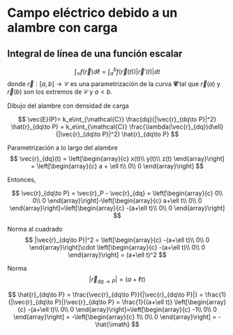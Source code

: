 # Campo eléctrico debido a un alambre con carga

::: {.callout-tip appearance="simple" icon=false collapse="true"}
## Integral de línea de una función escalar

$$
\int_{\mathcal C} f(\vec{r}) d\ell = \int_{a}^{b} f(\vec{r}(t)) |\vec{r}'(t)| dt
$$
donde $\vec{r}:[a,b]\to \mathcal{C}$ es una parametrización de la curva $\mathbfcal{C}$ tal que $\vec{r}(a)$ y $\vec{r}(b)$ son los extremos de $\mathcal{C}$ y $a<b$.
:::

Dibujo del alambre con densidad de carga


$$
\vec{E}(P)= k_e\int_{\mathcal{C}} \frac{dq}{|\vec{r}_{dq\to P}|^2} \hat{r}_{dq\to P}  = k_e\int_{\mathcal{C}} \frac{\lambda(\vec{r}_{dq})d\ell}{|\vec{r}_{dq\to P}|^2} \hat{r}_{dq\to P}
$$

Parametrización a lo largo del alambre
$$
\vec{r}_{dq}(t) = \left[\begin{array}{c}
x(t)\\
y(t)\\
z(t)
\end{array}\right] =
\left[\begin{array}{c}
a + \ell t\\
0\\
0
\end{array}\right]
$$

Entonces,

$$
\vec{r}_{dq\to P} = \vec{r}_P - \vec{r}_{dq} = \left[\begin{array}{c}
0\\
0\\
0
\end{array}\right]-\left[\begin{array}{c}
a+\ell t\\
0\\
0
\end{array}\right]=\left[\begin{array}{c}
-(a+\ell t)\\
0\\
0
\end{array}\right]
$$

Norma al cuadrado
$$
|\vec{r}_{dq\to P}|^2 = \left[\begin{array}{c}
-(a+\ell t)\\
0\\
0
\end{array}\right]\cdot \left[\begin{array}{c}
-(a+\ell t)\\
0\\
0
\end{array}\right] = (a+\ell t)^2
$$

Norma
$$
|\vec{r}_{dq\to P}| = (a+\ell t)
$$

$$
\hat{r}_{dq\to P} = \frac{\vec{r}_{dq\to P}}{|\vec{r}_{dq\to P}|} = \frac{1}{|\vec{r}_{dq\to P}|}\vec{r}_{dq\to P} = \frac{1}{(a+\ell t)} \left[\begin{array}{c}
-(a+\ell t)\\
0\\
0
\end{array}\right]=\left[\begin{array}{c}
-1\\
0\\
0
\end{array}\right] = -\left[\begin{array}{c}
1\\
0\\
0
\end{array}\right] = -\hat{\imath}
$$



